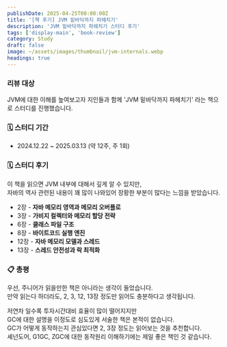 ```yaml
---
publishDate: 2025-04-25T00:00:00Z
title: '[책 후기] JVM 밑바닥까지 파헤치기'
description: 'JVM 밑바닥까지 파헤치기 스터디 후기'
tags: ['display-main', 'book-review']
category: Study
draft: false
image: ~/assets/images/thumbnail/jvm-internals.webp
headings: true
---
```


### 리뷰 대상

JVM에 대한 이해를 높여보고자 지인들과 함께 'JVM 밑바닥까지 파헤치기' 라는 책으로 스터디를 진행했습니다.

### 🗓️ 스터디 기간

- 2024.12.22 ~ 2025.03.13 (약 12주, 주 1회)

### 🗓️ 스터디 후기

이 책을 읽으면 JVM 내부에 대해서 깊게 알 수 있지만,  
자바의 역사 관련된 내용이 꽤 많이 나와있어 장황한 부분이 많다는 느낌을 받았습니다.

- 2장 - **자바 메모리 영역과 메모리 오버플로**
- 3장 - **가비지 컬렉터와 메모리 할당 전략**
- 6장 - **클래스 파일 구조**
- 8장 - **바이트코드 실행 엔진**
- 12장 - **자바 메모리 모델과 스레드**
- 13장 - **스레드 안전성과 락 최적화**

### 📋 총평

우선, 주니어가 읽을만한 책은 아니라는 생각이 들었습니다.  
만약 읽는다 하더라도, 2, 3, 12, 13장 정도만 읽어도 충분하다고 생각됩니다.  

저연차 일수록 투자시간대비 효율이 많이 떨어지지만  
GC에 대한 설명을 이정도로 심도있게 서술한 책은 본적이 없습니다.  
GC가 어떻게 동작하는지 관심있다면 2, 3장 정도는 읽어보는 것을 추천합니다.   
셰넌도어, G1GC, ZGC에 대한 동작원리 이해하기에는 제일 좋은 책인 것 같습니다.
